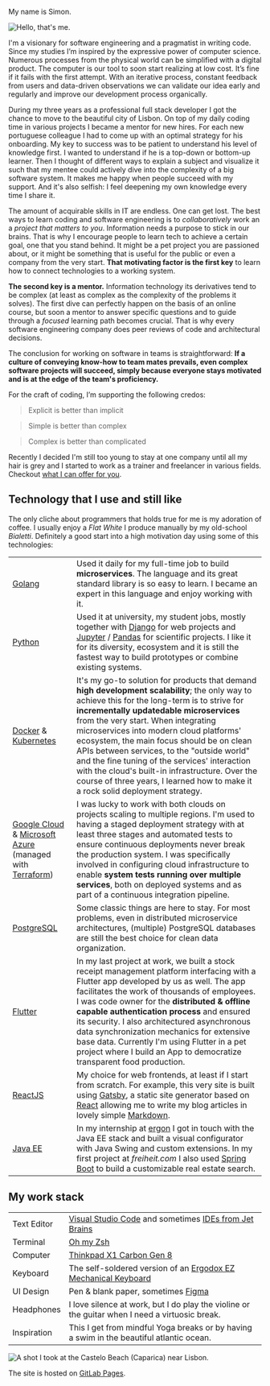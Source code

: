 
<SEO title="Resume" />

<Container section>

<TitleSection title="Resume" subtitle="My Vision & Me" />

My name is Simon.

![Hello, that's me.](../assets/images/simon.jpg)

I'm a visionary for software engineering and a pragmatist in writing code.
Since my studies I’m inspired by the expressive power of computer science. Numerous processes from the physical world can be simplified with a digital product. The computer is our tool to soon start realizing at low cost. It’s fine if it fails with the first attempt. With an iterative process, constant feedback from users and data-driven observations we can validate our idea early and regularly and improve our development process organically.

During my three years as a professional full stack developer I got the chance to move to the beautiful city of Lisbon. On top of my daily coding time in various projects I became a mentor for new hires. For each new portuguese colleague I had to come up with an optimal strategy for his onboarding. My key to success was to be patient to understand his level of knowledge first. I wanted to understand if he is a top-down or bottom-up learner. Then I thought of different ways to explain a subject and visualize it such that my mentee could actively dive into the complexity of a big software system. It makes me happy when people succeed with my support. And it's also selfish: I feel deepening my own knowledge every time I share it.

The amount of acquirable skills in IT are endless. One can get lost. The best ways to learn coding and software engineering is to _collaboratively_ work an a _project that matters to you_. Information needs a purpose to stick in our brains. That is why I encourage people to learn tech to achieve a certain goal, one that you stand behind. It might be a pet project you are passioned about, or it might be something that is useful for the public or even a company from the very start. **That motivating factor is the first key** to learn how to connect technologies to a working system.

**The second key is a mentor.** Information technology its derivatives tend to be complex (at least as complex as the complexity of the problems it solves). The first dive can perfectly happen on the basis of an online course, but soon a mentor to answer specific questions and to guide through a _focused_ learning path becomes crucial. That is why every software engineering company does peer reviews of code and architectural decisions.

The conclusion for working on software in teams is straightforward: **If a culture of conveying know-how to team mates prevails, even complex software projects will succeed, simply because everyone stays motivated and is at the edge of the team's proficiency.**

For the craft of coding, I’m supporting the following credos:

> Explicit is better than implicit

> Simple is better than complex

> Complex is better than complicated

Recently I decided I'm still too young to stay at one company until all my hair
is grey and I started to work as a trainer and freelancer in various fields. Checkout [what I can offer for
you](/ 'Offers').

## Technology that I use and still like

The only cliche about programmers that holds true for me is my adoration
of coffee. I usually enjoy a _Flat White_ I produce manually by my old-school
_Bialetti_. Definitely a good start into a high motivation day using some of this technologies:


|                                                                                                                                                   |                                                                                                                                                                                                                                                                                                                                                                                                                                                        |
|---------------------------------------------------------------------------------------------------------------------------------------------------|--------------------------------------------------------------------------------------------------------------------------------------------------------------------------------------------------------------------------------------------------------------------------------------------------------------------------------------------------------------------------------------------------------------------------------------------------------|
| [Golang](https://golang.org/)                                                                                                                     | Used it daily for my full-time job to build **microservices**. The language and its great standard library is so easy to learn. I became an expert in this language and enjoy working with it.                                                                                                                                                                                                                                                         |
| [Python](https://www.python.org/)                                                                                                                 | Used it at university, my student jobs, mostly together with [Django](https://www.djangoproject.com/) for web projects and [Jupyter](https://jupyter.org/) / [Pandas](https://pandas.pydata.org/) for scientific projects. I like it for its diversity, ecosystem and it is still the fastest way to build prototypes or combine existing systems.                                                                                                     |
| [Docker](https://www.docker.com/) & [Kubernetes](https://kubernetes.io/)                                                                          | It's my go-to solution for products that demand **high  development scalability**; the only way to achieve this for the long-term is to strive for **incrementally updatedable microservices** from the very start. When integrating microservices into modern cloud platforms' ecosystem, the main focus should be on clean APIs between services, to the "outside world" and the fine tuning of the services' interaction with the cloud's  built-in infrastructure. Over the course of three years, I learned how to make it a rock solid deployment strategy.                                                                                                                                                                                       |
| [Google Cloud](https://cloud.google.com/) & [Microsoft Azure](https://azure.microsoft.com/) (managed with [Terraform](https://www.terraform.io/)) | I was lucky to work with both clouds on projects scaling to multiple regions. I'm used to having a staged deployment strategy with at least three stages and automated tests to ensure continuous deployments never break the production system. I was specifically involved in configuring cloud infrastructure to enable **system tests running over multiple services**, both on deployed systems and as part of a continuous integration pipeline. |
| [PostgreSQL](https://www.postgresql.org/)                                                                                                         | Some classic things are here to stay. For most problems, even in distributed microservice architectures, (multiple) PostgreSQL databases are still the best choice for clean data organization.                                                                                                                                                                                                                                                        |
| [Flutter](https://flutter.dev/)                                                                                                                   | In my last project at work, we built a stock receipt management platform interfacing with a Flutter app developed by us as well. The app facilitates the work of thousands of employees. I was code owner for the **distributed & offline capable authentication process** and ensured its security. I also architectured asynchronous data synchronization mechanics for extensive base data. Currently I'm using Flutter in a pet project where I build an App to democratize transparent food production. |
| [ReactJS](https://reactjs.org/)                                                                                                                   | My choice for web frontends, at least if I start from scratch. For example, this very site is built using [Gatsby](https://www.gatsbyjs.com/), a static site generator based on [React](https://reactjs.org/) allowing me to write my blog articles in lovely simple [Markdown](https://guides.github.com/features/mastering-markdown/).                                                                                                               |
| [Java EE](https://www.oracle.com/ch-de/java/technologies/java-ee-glance.html)                                                                     | In my internship at [ergon](https://www.ergon.ch/en) I got in touch with the Java EE stack and built a visual configurator with Java Swing and custom extensions. In my first project at _freiheit.com_ I also used [Spring Boot](https://spring.io/projects/spring-boot) to build a customizable real estate search.                                                                                                                                  |

</Container>

<Container>

<TitleSection title="Companies" subtitle="I worked for" />

<Experience />

</Container>

<Container section>

<TitleSection title="Education" subtitle="My Qualification" />

<Education />

</Container>

<Container section>

## My work stack

|             |                                                                                                                                          |
| ----------- | ---------------------------------------------------------------------------------------------------------------------------------------- |
| Text Editor | [Visual Studio Code](https://code.visualstudio.com/) and sometimes [IDEs from Jet Brains](https://www.jetbrains.com/de-de/products.html) |
| Terminal    | [Oh my Zsh](https://ohmyz.sh/)                                                                                                           |
| Computer    | [Thinkpad X1 Carbon Gen 8](https://www.lenovo.com/ch/de/laptops/thinkpad/thinkpad-x1/X1-Carbon-Gen-8-/p/22TP2X1X1C8)                     |
| Keyboard    | The self-soldered version of an [Ergodox EZ Mechanical Keyboard](https://ergodox-ez.com/)                                                |
| UI Design   | Pen & blank paper, sometimes [Figma](https://figma.com)                                                                                  |
| Headphones  | I love silence at work, but I do play the violine or the guitar when I need a virtuosic break.                                           |  |
| Inspiration | This I get from mindful Yoga breaks or by having a swim in the beautiful atlantic ocean.                                                 |  |


![A shot I took at the Castelo Beach (Caparica) near Lisbon.](../assets/images/atlantic_ocean.jpg)

The site is hosted on [GitLab Pages](https://docs.gitlab.com/ee/user/project/pages/).

</Container>

